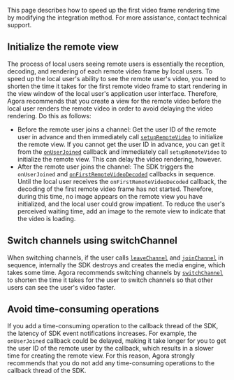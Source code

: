<PlatformWrapper notAllowed="web">
<PlatformWrapper notAllowed="unity">
<PlatformWrapper notAllowed="flutter">
<PlatformWrapper notAllowed="react-native">
<PlatformWrapper notAllowed="electron">
<PlatformWrapper notAllowed="cocos-creator">
<PlatformWrapper notAllowed="cocos-2d-x">

This page describes how to speed up the first video frame rendering time by modifying the integration method. For more assistance, contact technical support.

## Initialize the remote view

The process of local users seeing remote users is essentially the reception, decoding, and rendering of each remote video frame by local users. To speed up the local user's ability to see the remote user's video, you need to shorten the time it takes for the first remote video frame to start rendering in the view window of the local user's application user interface. Therefore, Agora recommends that you create a view for the remote video before the local user renders the remote video in order to avoid delaying the video rendering. Do this as follows:

- Before the remote user joins a channel: Get the user ID of the remote user in advance and then immediately call [`setupRemoteVideo`](https://docs.agora.io/en/Interactive%20Broadcast/API%20Reference/cpp/classagora_1_1rtc_1_1_i_rtc_engine.html#ac166814787b0a1d8da5f5c632dd7cdcf) to initialize the remote view. If you cannot get the user ID in advance, you can get it from the [`onUserJoined`](https://docs.agora.io/en/Interactive%20Broadcast/API%20Reference/cpp/classagora_1_1rtc_1_1_i_rtc_engine_event_handler.html#a985a675469baf9d54feb8781732e0ca8) callback and immediately call `setupRemoteVideo` to initialize the remote view. This can delay the video rendering, however.
- After the remote user joins the channel: The SDK triggers the `onUserJoined` and [`onFirstRemoteVideoDecoded`](https://docs.agora.io/en/Interactive%20Broadcast/API%20Reference/cpp/classagora_1_1rtc_1_1_i_rtc_engine_event_handler.html#ae7220caf214e219b8311b27a2a4f9ebc) callbacks in sequence. Until the local user receives the `onFirstRemoteVideoDecoded` callback, the decoding of the first remote video frame has not started. Therefore, during this time, no image appears on the remote view you have initialized, and the local user could grow impatient. To reduce the user's perceived waiting time, add an image to the remote view to indicate that the video is loading.


## Switch channels using switchChannel

When switching channels, if the user calls [`leaveChannel`](https://docs.agora.io/en/Interactive%20Broadcast/API%20Reference/cpp/classagora_1_1rtc_1_1_i_rtc_engine.html#a51c12d209373650638bfd82e28777081) and [`joinChannel`](https://docs.agora.io/en/Interactive%20Broadcast/API%20Reference/cpp/classagora_1_1rtc_1_1_i_rtc_engine.html#a31ae82fd9862ba8e6912655e4c1a4290) in sequence, internally the SDK destroys and creates the media engine, which takes some time. Agora recommends switching channels by [`switchChannel`](https://docs.agora.io/en/Interactive%20Broadcast/API%20Reference/cpp/classagora_1_1rtc_1_1_i_rtc_engine.html#a3eb5ee494ce124b34609c593719c89ab) to shorten the time it takes for the user to switch channels so that other users can see the user's video faster.


## Avoid time-consuming operations

If you add a time-consuming operation to the callback thread of the SDK, the latency of SDK event notifications increases. For example, the `onUserJoined` callback could be delayed, making it take longer for you to get the user ID of the remote user by the callback, which results in a slower time for creating the remote view. For this reason, Agora strongly recommends that you do not add any time-consuming operations to the callback thread of the SDK.

</PlatformWrapper>
</PlatformWrapper>
</PlatformWrapper>
</PlatformWrapper>
</PlatformWrapper>
</PlatformWrapper>
</PlatformWrapper>